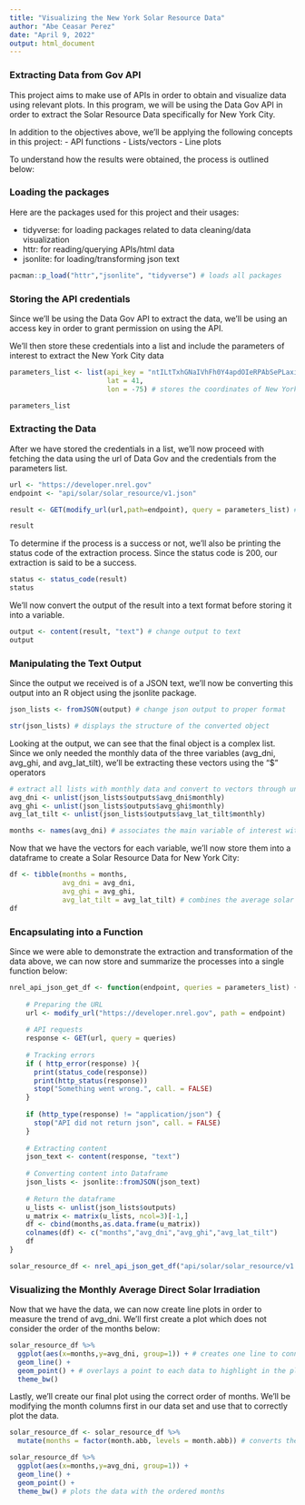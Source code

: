---
title: "Visualizing the New York Solar Resource Data"
author: "Abe Ceasar Perez"
date: "April 9, 2022"
output: html_document
---

### Extracting Data from Gov API

This project aims to make use of APIs in order to obtain and visualize data using relevant plots. In this program, we will be using the Data Gov API in order to extract the Solar Resource Data specifically for New York City.

In addition to the objectives above, we'll be applying the following concepts in this project:
- API functions
- Lists/vectors
- Line plots

To understand how the results were obtained, the process is outlined below:

### Loading the packages

Here are the packages used for this project and their usages:

- tidyverse: for loading packages related to data cleaning/data visualization
- httr: for reading/querying APIs/html data
- jsonlite: for loading/transforming json text

```{r load_packages, echo=TRUE, warning=FALSE}

pacman::p_load("httr","jsonlite", "tidyverse") # loads all packages

```

### Storing the API credentials

Since we'll be using the Data Gov API to extract the data, we'll be using an access key in order to grant permission on using the API. 

We'll then store these credentials into a list and include the parameters of interest to extract the New York City data

```{r store_api, echo=TRUE, warning=FALSE}

parameters_list <- list(api_key = "ntILtTxhGNaIVhFh0Y4apdOIeRPAbSePLaxiUWRB",
                        lat = 41, 
                        lon = -75) # stores the coordinates of New York City

parameters_list

```

### Extracting the Data

After we have stored the credentials in a list, we'll now proceed with fetching the data using the url of Data Gov and the credentials from the parameters list.

```{r fetch_data, echo=TRUE, warning=FALSE}

url <- "https://developer.nrel.gov"
endpoint <- "api/solar/solar_resource/v1.json"

result <- GET(modify_url(url,path=endpoint), query = parameters_list) # combines the url and endpoint to be used for extracting the data

result

```

To determine if the process is a success or not, we'll also be printing the status code of the extraction process. Since the status code is 200, our extraction is said to be a success.

```{r status_extract, echo=TRUE, warning=FALSE}

status <- status_code(result)
status

```

We'll now convert the output of the result into a text format before storing it into a variable.

```{r convert_text, echo=TRUE, warning=FALSE}

output <- content(result, "text") # change output to text
output

```

### Manipulating the Text Output

Since the output we received is of a JSON text, we'll now be converting this output into an R object using the jsonlite package.

```{r json_to_text, echo=TRUE, warning=FALSE}

json_lists <- fromJSON(output) # change json output to proper format

str(json_lists) # displays the structure of the converted object

```

Looking at the output, we can see that the final object is a complex list. Since we only needed the monthly data of the three variables (avg_dni, avg_ghi, and avg_lat_tilt), we'll be extracting these vectors using the "$" operators

```{r text_to_vectors, echo=TRUE, warning=FALSE}

# extract all lists with monthly data and convert to vectors through unlisting
avg_dni <- unlist(json_lists$outputs$avg_dni$monthly) 
avg_ghi <- unlist(json_lists$outputs$avg_ghi$monthly)
avg_lat_tilt <- unlist(json_lists$outputs$avg_lat_tilt$monthly)

months <- names(avg_dni) # associates the main variable of interest with the month of occurrence

```

Now that we have the vectors for each variable, we'll now store them into a dataframe to create a Solar Resource Data for New York City:

```{r vectors_to_tibble, echo=TRUE, warning=FALSE}

df <- tibble(months = months, 
             avg_dni = avg_dni, 
             avg_ghi = avg_ghi, 
             avg_lat_tilt = avg_lat_tilt) # combines the average solar metrics alongside with their corresponding months
df

```

### Encapsulating into a Function

Since we were able to demonstrate the extraction and transformation of the data above, we can now store and summarize the processes into a single function below:

```{r api_function, echo=TRUE, warning=FALSE}

nrel_api_json_get_df <- function(endpoint, queries = parameters_list) {
    
    # Preparing the URL 
    url <- modify_url("https://developer.nrel.gov", path = endpoint)
    
    # API requests
    response <- GET(url, query = queries)
    
    # Tracking errors
    if ( http_error(response) ){
      print(status_code(response))
      print(http_status(response))
      stop("Something went wrong.", call. = FALSE)
    }
    
    if (http_type(response) != "application/json") {
      stop("API did not return json", call. = FALSE)
    }
    
    # Extracting content
    json_text <- content(response, "text")
    
    # Converting content into Dataframe
    json_lists <- jsonlite::fromJSON(json_text)
    
    # Return the dataframe  
    u_lists <- unlist(json_lists$outputs)
    u_matrix <- matrix(u_lists, ncol=3)[-1,]
    df <- cbind(months,as.data.frame(u_matrix))
    colnames(df) <- c("months","avg_dni","avg_ghi","avg_lat_tilt")
    df
}

solar_resource_df <- nrel_api_json_get_df("api/solar/solar_resource/v1.json")

```

### Visualizing the Monthly Average Direct Solar Irradiation

Now that we have the data, we can now create line plots in order to measure the trend of avg_dni. We'll first create a plot which does not consider the order of the months below:

```{r plot_unordered, echo=TRUE, warning=FALSE}

solar_resource_df %>% 
  ggplot(aes(x=months,y=avg_dni, group=1)) + # creates one line to connect all the data points
  geom_line() + 
  geom_point() + # overlays a point to each data to highlight in the plot
  theme_bw()

```

Lastly, we'll create our final plot using the correct order of months. We'll be modifying the month columns first in our data set and use that to correctly plot the data.

```{r plot_ordered, echo=TRUE, warning=FALSE}

solar_resource_df <- solar_resource_df %>% 
  mutate(months = factor(month.abb, levels = month.abb)) # converts the month data into ordered factors

solar_resource_df %>% 
  ggplot(aes(x=months,y=avg_dni, group=1)) + 
  geom_line() + 
  geom_point() + 
  theme_bw() # plots the data with the ordered months

```

<br>
<br>
